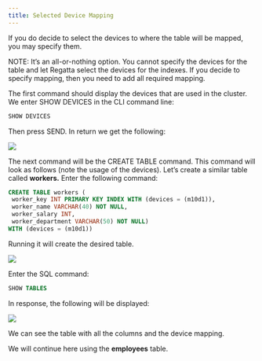 ```yaml
---
title: Selected Device Mapping
---
```


If you do decide to select the devices to where the table will be mapped, you may specify them. 

NOTE: It’s an all-or-nothing option. You cannot specify the devices for the table and let Regatta 
select the devices for the indexes. If you decide to specify mapping, then you need to add all 
required mapping.

The first command should display the devices that are used in the cluster.
We enter SHOW DEVICES in the CLI command line:

```SQL
SHOW DEVICES
```

Then press SEND. In return we get the following:

<Frame caption="Figure 10 SHOW DEVICES">
  <img src="/images/10.png" />
</Frame>

The next command will be the CREATE TABLE command. This command will look as follows 
(note the usage of the devices). Let’s create a similar table called **workers.** Enter the following 
command:

```SQL
CREATE TABLE workers (
 worker_key INT PRIMARY KEY INDEX WITH (devices = (m10d1)),
 worker_name VARCHAR(40) NOT NULL,
 worker_salary INT,
 worker_department VARCHAR(50) NOT NULL)
WITH (devices = (m10d1))
```

Running it will create the desired table.

<Frame caption="Figure 11 CREATE TABLE mapped devices.">
  <img src="/images/11.png" />
</Frame>

Enter the SQL command:

```SQL
SHOW TABLES
```

In response, the following will be displayed:

<Frame caption="Figure 12 Mapped devices table created.">
  <img src="/images/12.jpg" />
</Frame>

We can see the table with all the columns and the device mapping. 

We will continue here using the **employees** table.